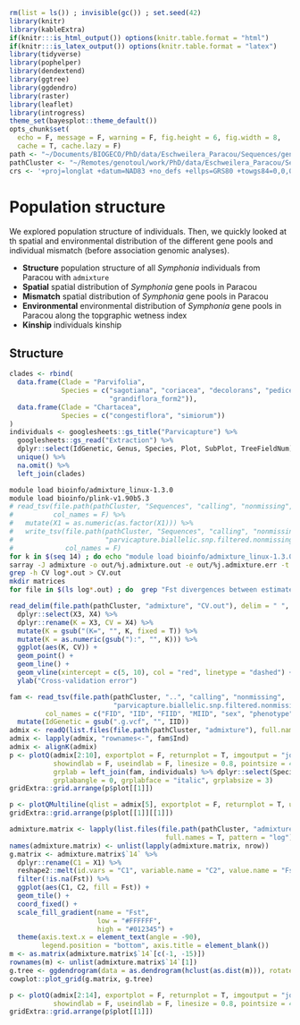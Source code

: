 ```r
rm(list = ls()) ; invisible(gc()) ; set.seed(42)
library(knitr)
library(kableExtra)
if(knitr:::is_html_output()) options(knitr.table.format = "html") 
if(knitr:::is_latex_output()) options(knitr.table.format = "latex") 
library(tidyverse)
library(pophelper)
library(dendextend)
library(ggtree)
library(ggdendro)
library(raster)
library(leaflet)
library(introgress)
theme_set(bayesplot::theme_default())
opts_chunk$set(
  echo = F, message = F, warning = F, fig.height = 6, fig.width = 8,
  cache = T, cache.lazy = F)
path <- "~/Documents/BIOGECO/PhD/data/Eschweilera_Paracou/Sequences/genomics"
pathCluster <- "~/Remotes/genotoul/work/PhD/data/Eschweilera_Paracou/Sequences/genomics"
crs <- '+proj=longlat +datum=NAD83 +no_defs +ellps=GRS80 +towgs84=0,0,0'
```

# Population structure

We explored population structure of individuals. Then, we quickly looked at th spatial and environmental distribution of the different gene pools and individual mismatch (before association genomic analyses).

* __Structure__ population structure of all *Symphonia* individuals from Paracou with `admixture`
* __Spatial__ spatial distribution of *Symphonia* gene pools in Paracou
* __Mismatch__ spatial distribution of *Symphonia* gene pools in Paracou
* __Environmental__ environmental distribution of *Symphonia* gene pools in Paracou along the topgraphic wetness index
* __Kinship__ individuals kinship

## Structure

```r
clades <- rbind(
  data.frame(Clade = "Parvifolia",
             Species = c("sagotiana", "coriacea", "decolorans", "pedicellata", "wachenheimii", "grandiflora",
                         "grandiflora_form2")),
  data.frame(Clade = "Chartacea",
             Species = c("congestiflora", "simiorum"))
)
individuals <- googlesheets::gs_title("Parvicapture") %>% 
  googlesheets::gs_read("Extraction") %>% 
  dplyr::select(IdGenetic, Genus, Species, Plot, SubPlot, TreeFieldNum) %>% 
  unique() %>% 
  na.omit() %>% 
  left_join(clades)
```

```bash
module load bioinfo/admixture_linux-1.3.0
module load bioinfo/plink-v1.90b5.3
# read_tsv(file.path(pathCluster, "Sequences", "calling", "nonmissing", "parvicapture.biallelic.snp.filtered.nonmissing.bim"),
#          col_names = F) %>%
#   mutate(X1 = as.numeric(as.factor(X1))) %>%
#   write_tsv(file.path(pathCluster, "Sequences", "calling", "nonmissing", "renamed",
#                       "parvicapture.biallelic.snp.filtered.nonmissing.bim"),
#             col_names = F)
for k in $(seq 14) ; do echo "module load bioinfo/admixture_linux-1.3.0 ; admixture --cv ../../calling/nonmissing/renamed/parvicapture.biallelic.snp.filtered.nonmissing.bed $k | tee log$k.out" ; done > admixture.sh
sarray -J admixture -o out/%j.admixture.out -e out/%j.admixture.err -t 48:00:00 --mem=8G --mail-type=BEGIN,END,FAIL admixture.sh
grep -h CV log*.out > CV.out
mkdir matrices
for file in $(ls log*.out) ; do  grep "Fst divergences between estimated populations:" -A 20 $file | head -n -2 > matrices/$file ; done
```

```r
read_delim(file.path(pathCluster, "admixture", "CV.out"), delim = " ", col_names = F) %>% 
  dplyr::select(X3, X4) %>% 
  dplyr::rename(K = X3, CV = X4) %>% 
  mutate(K = gsub("(K=", "", K, fixed = T)) %>% 
  mutate(K = as.numeric(gsub("):", "", K))) %>% 
  ggplot(aes(K, CV)) +
  geom_point() +
  geom_line() +
  geom_vline(xintercept = c(5, 10), col = "red", linetype = "dashed") +
  ylab("Cross-validation error")
```

```r
fam <- read_tsv(file.path(pathCluster, "..", "calling", "nonmissing",
                          "parvicapture.biallelic.snp.filtered.nonmissing.fam"),
         col_names = c("FID", "IID", "FIID", "MIID", "sex", "phenotype")) %>% 
  mutate(IdGenetic = gsub(".g.vcf", "", IID))
admix <- readQ(list.files(file.path(pathCluster, "admixture"), full.names = T, pattern = ".Q"), indlabfromfile = F)
admix <- lapply(admix, "rownames<-", fam$Ind)
admix <- alignK(admix)
p <- plotQ(admix[2:10], exportplot = F, returnplot = T, imgoutput = "join", basesize = 11, splab = paste0("K=",2:10),
           showindlab = F, useindlab = F, linesize = 0.8, pointsize = 4, sortind = 'all', sharedindlab = F,
           grplab = left_join(fam, individuals) %>% dplyr::select(Species), selgrp = "Species", ordergrp = T,
           grplabangle = 0, grplabface = "italic", grplabsize = 3)
gridExtra::grid.arrange(p$plot[[1]]) 
```

```r
p <- plotQMultiline(qlist = admix[5], exportplot = F, returnplot = T, useindlab = T, ordergrp=T, grplab = left_join(fam, individuals) %>% dplyr::select(Species), sortind = "Cluster1")
gridExtra::grid.arrange(p$plot[[1]][[1]]) 
```

```r
admixture.matrix <- lapply(list.files(file.path(pathCluster, "admixture", "matrices"), 
                                       full.names = T, pattern = "log"), read_tsv, skip = 1)
names(admixture.matrix) <- unlist(lapply(admixture.matrix, nrow))
g.matrix <- admixture.matrix$`14` %>% 
  dplyr::rename(C1 = X1) %>% 
  reshape2::melt(id.vars = "C1", variable.name = "C2", value.name = "Fst") %>% 
  filter(!is.na(Fst)) %>% 
  ggplot(aes(C1, C2, fill = Fst)) +
  geom_tile() +
  coord_fixed() +
  scale_fill_gradient(name = "Fst",
                      low = "#FFFFFF",
                      high = "#012345") +
  theme(axis.text.x = element_text(angle = -90),
        legend.position = "bottom", axis.title = element_blank())
m <- as.matrix(admixture.matrix$`14`[c(-1, -15)])
rownames(m) <- unlist(admixture.matrix$`14`[1])
g.tree <- ggdendrogram(data = as.dendrogram(hclust(as.dist(m))), rotate = T)
cowplot::plot_grid(g.matrix, g.tree)
```

```r
p <- plotQ(admix[2:14], exportplot = F, returnplot = T, imgoutput = "join", basesize = 11, splab = paste0("K=",2:14),
           showindlab = F, useindlab = F, linesize = 0.8, pointsize = 4, sortind = 'all', sharedindlab = F)
gridExtra::grid.arrange(p$plot[[1]]) 
```

<!-- ## Spatial -->

<!-- Gene pools spatial distribution didn't revealed much. Few individuals with a morphotype associated to the wrong ecotype have been reassigned with their gene pool the gene pool corresponding to the "good" ecotype (*e.g.* P13-4-361 previously presented as the *S. globulifera* morphotype living in plateau belong to the *S. sp1* gene pool). But we still have individual with ecotypes not matching their gene pool, especially in subplot1 1 of plot 1 where there is a mix of gene pools in the bottomland but with a lot of hybridization ! In a nutshell, there are interessant patterns that deserve further detailed investigations (to be continued in association genomics). -->

<!-- ```{r trees} -->
<!-- trees <- src_sqlite(file.path("/home/sylvain//Documents/BIOGECO/PhD/data/Paracou/", -->
<!--                               "trees", "Paracou.sqlite")) %>%  -->
<!--   tbl("Paracou") %>%  -->
<!--   filter(Genus == "Symphonia") %>%  -->
<!--   filter(CensusYear == 2015) %>%  -->
<!--   filter(CodeAlive == 1) %>%  -->
<!--   filter(CodeMeas == 0) %>%  -->
<!--   filter(Plot != 18) %>%  -->
<!--   collect() %>%  -->
<!--   mutate(treatment = c(c('C', 'T1', 'T2', 'T3',  -->
<!--                          'T2', 'C', 'T1', 'T3', -->
<!--                          'T1', 'T2', 'C', 'T3'),  -->
<!--                        rep('B', 4))[Plot]) -->
<!-- fam <- read_tsv(file.path(path, "..", "variantCalling", "paracou", -->
<!--                           "symcapture.all.biallelic.snp.filtered.nonmissing.paracou.fam"), -->
<!--          col_names = c("FID", "IID", "FIID", "MIID", "sex", "phenotype")) %>%  -->
<!--   mutate(Ind = gsub(".g.vcf", "", IID)) -->
<!-- trees <- readQ(file.path(path, "admixture", "paracou", "symcapture.all.biallelic.snp.filtered.nonmissing.paracou.3.Q"))[[1]] %>%  -->
<!--   mutate(Ind = fam$Ind) %>%  -->
<!--   dplyr::rename(Ssp1 = Cluster1, SgParacou = Cluster2, SgRegina = Cluster3) %>%  -->
<!--   mutate(type = "admixed") %>%  -->
<!--   mutate(type = ifelse(Ssp1 > 0.9, "Ssp1", type)) %>%  -->
<!--   mutate(type = ifelse(SgParacou > 0.9, "SgParacou", type)) %>%  -->
<!--   mutate(type = ifelse(SgRegina > 0.9, "SgRegina", type)) %>%  -->
<!--   left_join(pop) %>%  -->
<!--   mutate(X = gsub("P", "", Ind)) %>%  -->
<!--   separate(X, c("Plot", "SubPlot", "TreeFieldNum"), convert = T) %>%  -->
<!--   left_join(trees) -->
<!-- # trees <- filter(trees, sp1 > 0.1, sp1 < 0.9) -->
<!-- treesXY <- na.omit(trees) -->
<!-- coordinates(treesXY) <- ~Xutm + Yutm -->
<!-- proj4string(treesXY) <- '+proj=utm +zone=22 +datum=WGS84 +units=m +no_defs +ellps=WGS84 +towgs84=0,0,0' -->
<!-- treesXY <- spTransform(treesXY, CRSobj = crs) -->
<!-- treesPal <- colorFactor(palette = "Set3", levels = c("Ssp1", "SgParacou", "SgRegina")) -->
<!-- # trees %>%  -->
<!-- #   dplyr::select(Ind, Species, Pop2, type) %>%  -->
<!-- #   dplyr::rename(MtBD = Species, MtF = Pop2, GP = type) %>%  -->
<!-- #   write_tsv("./symcapture_save/gp.tsv") -->
<!-- ``` -->

<!-- ```{r popStrSpace, fig.cap="Membership to the *Symphonia globulifera* gene pool for Paracou individuals."} -->
<!-- limits <- shapefile(file.path("/home/sylvain//Documents/BIOGECO/PhD/data/Paracou/",  -->
<!--                               "limits", "OverallPlots.shp")) -->
<!-- limits <- spTransform(limits, CRSobj = crs) -->
<!-- wetness <- raster(file.path("/home/sylvain//Documents/BIOGECO/PhD/data/Paracou/",  -->
<!--                             "topography", "TWI_1m.tif")) -->
<!-- relele <- raster(file.path("/home/sylvain//Documents/BIOGECO/PhD/data/Paracou/",  -->
<!--                             "topography", "RelativeElevation_1m.tif")) -->
<!-- dem <- raster(file.path("/home/sylvain//Documents/BIOGECO/PhD/data/Paracou/", -->
<!--                         "topography", "DEM_1m_2015.tif")) # for CRS -->
<!-- projection(wetness) <- projection(dem) -->
<!-- projection(relele) <- projection(dem) -->
<!-- wetness <- projectRaster(wetness, crs = crs) -->
<!-- relele <- projectRaster(relele, crs = crs) -->
<!-- treesXY$TWI <- raster::extract(wetness, treesXY) -->
<!-- treesXY$RelativeElevation <- raster::extract(relele, treesXY) -->
<!-- treesXY$DEM <- raster::extract(dem, treesXY) -->
<!-- leaflet() %>% -->
<!--   addRasterImage(aggregate(wetness, 4),  group = "TWI",  -->
<!--                  colors = colorBin("Greys", domain = NULL, bins = 5, na.color = "transparent")) %>%  -->
<!--   leaflet.minicharts::addMinicharts( -->
<!--     treesXY$Xutm, treesXY$Yutm, -->
<!--     type = "pie", -->
<!--     chartdata = treesXY@data[, c("Ssp1", "SgParacou", "SgRegina")],  -->
<!--     colorPalette = c("#CD2626", "#1E90FF", "#0000EE"),  -->
<!--     width = treesXY$CircCorr/pi/2, -->
<!--     transitionTime = 0, -->
<!--     labelText = treesXY$Ind, -->
<!--     opacity = 0.5 -->
<!--   ) -->
<!-- ``` -->

<!-- ## Mismatch -->

<!-- Looking into detail for *S. globulifera* 2 commonly described morphotypes (Fig. \@ref(fig:admixtureParacou2)), we have 32 individuals belonging to *S. sp1* phenotype, 5 admixed individuals and finally 113 individuals with matching morhpotype and cluster (70%). Whereas for *S. sp1* morphotype, we have 20 individuals belonging to *S. globulifera* phenotype, 7 admixed individuals and finally 180 individuals with matching morhpotype and cluster (88%). And last but not least, individuals identified as mixed morphotype on the field included 9 *S. globulifera* cluster and 19 *S. sp1* cluster. Consequently including admixed indivduals we have 146 individuals in the *S. globulifera* cluster against 239 in the *S. sp1* cluster. -->

<!-- We doubled checked (i) individuals with a mismatch between morphotype in Paracou data base (Pascal Petronelli identification) and gene pool attribution, (ii) *Symphonia globulifera type Regina* individuals, and (iii) admixed individuals with a blind-identification on the field. Most of them were failed first-identification and not an issue with gene pool attribution ([Field result](https://docs.google.com/spreadsheets/d/1mHiaCRBHhTjXauyHshzrl8owyRkPHjChlP4EzOq6fc4/edit?usp=sharing)). Among 68 individuals, 59 were correct with blind-identification (87%) and 9 could be a possible error (13% of mismatch, 2% of the total number of sampled individuals). -->

<!-- ```{r mismatch, eval=T, fig.cap="Membership to the *Symphonia globulifera* gene pool for mismatch."} -->
<!-- wetness <- raster(file.path("/home/sylvain//Documents/BIOGECO/PhD/data/Paracou/",  -->
<!--                             "topography", "TWI_1m.tif")) -->
<!-- dem <- raster(file.path("/home/sylvain//Documents/BIOGECO/PhD/data/Paracou/", -->
<!--                         "topography", "DEM_1m_2015.tif")) # for CRS -->
<!-- projection(wetness) <- projection(dem) -->
<!-- wetness <- projectRaster(wetness, crs = crs) -->
<!-- mismatch <- trees %>%  -->
<!--   dplyr::select(-Pop2) %>%  -->
<!--   mutate(MorphotypeDB = toupper(substr(Species, 1, 1))) %>%  -->
<!--   dplyr::rename(MorphotypeField = Pop) %>%  -->
<!--   mutate(Genotype = "A") %>%  -->
<!--   mutate(Genotype = ifelse(Ssp1 > 0.9, "S", Genotype)) %>%  -->
<!--   mutate(Genotype = ifelse(SgParacou > 0.9, "G", Genotype)) %>%  -->
<!--   mutate(Genotype = ifelse(SgRegina > 0.9, "G", Genotype)) %>%  -->
<!--   filter(Genotype != "A") %>%  -->
<!--   filter(MorphotypeDB != "I") %>%  -->
<!--   filter(Genotype != MorphotypeDB) -->
<!-- coordinates(mismatch) <- ~Xutm + Yutm -->
<!-- proj4string(mismatch) <- '+proj=utm +zone=22 +datum=WGS84 +units=m +no_defs +ellps=WGS84 +towgs84=0,0,0' -->
<!-- mismatch <- spTransform(mismatch, CRSobj = crs) -->
<!-- leaflet() %>% -->
<!--   addRasterImage(aggregate(wetness, 4),  group = "TWI",  -->
<!--                  colors = colorBin("Greys", domain = NULL, bins = 5, na.color = "transparent")) %>%  -->
<!--   leaflet.minicharts::addMinicharts( -->
<!--     mismatch$Xutm, mismatch$Yutm, -->
<!--     type = "pie", -->
<!--     chartdata = mismatch@data[, c("Ssp1", "SgParacou", "SgRegina")],  -->
<!--     colorPalette = c("#CD2626", "#1E90FF", "#0000EE"),  -->
<!--     width = mismatch$CircCorr/pi/2, -->
<!--     transitionTime = 0, -->
<!--     opacity = 0.5 -->
<!--   ) -->
<!-- ``` -->

<!-- ## Environmental -->

<!-- Gene pools distribution along topographic wetness index and relative elevation is similar to morphotype distribution, revealing the two classical and clear morphotype-ecotype assocaitions of *S. sp1* and *S. globulifera*. Nevertheless, we can noticed that *S. globulifera type Régina* grows in habitats even wetter than *S. globulifera type Paracou* as revealed by the topographic wetness index and not the relative elevation (so the position in the watershed matters). Gene pools association to the environment will be further explored with environmental genomics, to identify SNPs specifically associated to the topographic association.  -->

<!-- ```{r wetness, fig.cap="Gene pools distribution along topgraphic wetness index and relative elevation for Paracou individuals."} -->
<!-- treesXY@data %>%  -->
<!--   dplyr::select(type, Pop, RelativeElevation, TWI) %>% -->
<!--   reshape2::melt(id.vars = c("type", "Pop")) %>%  -->
<!--   ggplot(aes(value, fill = type, color = type)) + -->
<!--   geom_density(alpha = 0.3) + -->
<!--   facet_wrap(~ variable, scales = "free", nrow = 2) + -->
<!--   scale_x_sqrt() + -->
<!--   scale_color_discrete("Genotype", labels = c("Admixed", "S. globulifera\ntype Paracou", -->
<!--                                      "S. globulifera\ntype Regina", "S. sp1")) + -->
<!--   scale_fill_discrete("Genotype", labels = c("Admixed", "S. globulifera\ntype Paracou", -->
<!--                                      "S. globulifera\ntype Regina", "S. sp1")) -->
<!-- ``` -->

<!-- ## Kinship -->

<!-- We calculated kinship matrix (Fig. \@ref(fig:kinship)) for every individuals to be used in genomic scan to control for population structure. 19 individual, belonging to all gene pools, had only negative kinship values (Fig \@ref(fig:NegkinshipGraph)). After investigation it seems that these individuals are individuals without family in Paracou with null kinship with other individuals of their gene pools and negative values  with other individuals of other gene pools. Interestingly though individuals with only null or negative kinship were all located on the limit of Paracou plots (Fig \@ref(fig:Negkinshipmap)). -->

<!-- ```{bash relatedness, eval=F, echo=T} -->
<!-- module load bioinfo/plink-v1.90b5.3 -->
<!-- plink \ -->
<!--   --bfile symcapture.all.biallelic.snp.filtered.nonmissing.paracou \ -->
<!--   --allow-extra-chr \ -->
<!--   --recode vcf-iid \ -->
<!--   --out symcapture.all.biallelic.snp.filtered.nonmissing.paracou -->
<!-- vcftools --gzvcf  symcapture.all.biallelic.snp.filtered.nonmissing.paracou.vcf.gz  --relatedness2 -->
<!-- # an estimated kinship coefficient range >0.354, [0.177, 0.354], [0.0884, 0.177] and [0.0442, 0.0884] corresponds to duplicate/MZ twin, 1st-degree, 2nd-degree, and 3rd-degree relationships respectively -->
<!-- ``` -->

<!-- ```{r kinship, fig.cap="Individuals kinship matrix."} -->
<!-- read_tsv(file.path(path, "..", "variantCalling", "paracou", "out.relatedness2")) %>%  -->
<!--   left_join(symcapture.admix[[2]] %>%  -->
<!--               dplyr::select(Cluster1) %>%  -->
<!--               dplyr::rename(Cl1Ind1 = Cluster1) %>%  -->
<!--               mutate(INDV1 = paste0(row.names(.), ".g.vcf"))) %>%  -->
<!--     left_join(symcapture.admix[[2]] %>%  -->
<!--               dplyr::select(Cluster1) %>%  -->
<!--               dplyr::rename(Cl1Ind2 = Cluster1) %>%  -->
<!--               mutate(INDV2 = paste0(row.names(.), ".g.vcf"))) %>%  -->
<!--   ggplot(aes(reorder(INDV1, Cl1Ind1),  -->
<!--              reorder(INDV2, Cl1Ind2),  -->
<!--              fill = RELATEDNESS_PHI)) + -->
<!--     geom_tile() + -->
<!--   scale_fill_gradient2("kinship", low = scales::muted("blue"), high = scales::muted("red")) + -->
<!--   theme(axis.title = element_blank(), -->
<!--         axis.text = element_blank(), -->
<!--         axis.ticks = element_blank(), -->
<!--         axis.line = element_blank()) -->

<!-- read_tsv(file.path(path, "..", "variantCalling", "paracou", "out.relatedness2")) %>%  -->
<!--   left_join(symcapture.admix[[2]] %>%  -->
<!--               dplyr::select(Cluster1) %>%  -->
<!--               dplyr::rename(Cl1Ind1 = Cluster1) %>%  -->
<!--               mutate(INDV1 = paste0(row.names(.), ".g.vcf"))) %>%  -->
<!--   left_join(symcapture.admix[[2]] %>%  -->
<!--               dplyr::select(Cluster1) %>%  -->
<!--               dplyr::rename(Cl1Ind2 = Cluster1) %>%  -->
<!--               mutate(INDV2 = paste0(row.names(.), ".g.vcf"))) %>%  -->
<!--   mutate(relation = cut(RELATEDNESS_PHI,  -->
<!--                         breaks = c(0.0442, 0.0884, 0.177, 0.354, Inf),  -->
<!--                         labels = c("3rd", "2nd", "1st", "twin"))) %>%  -->
<!--   na.omit(relation) %>% -->
<!--   ggplot(aes(reorder(INDV1, Cl1Ind1),  -->
<!--              reorder(INDV2, Cl1Ind2),  -->
<!--              fill = relation)) + -->
<!--   geom_tile() + -->
<!--   theme(axis.title = element_blank(), -->
<!--         axis.text = element_blank(), -->
<!--         axis.ticks = element_blank(), -->
<!--         axis.line = element_blank()) -->
<!-- ``` -->

<!-- ```{r NegkinshipGraph, fig.cap="Kinship distribution for individuals with only null or negative kinship."} -->
<!-- read_tsv(file.path(path, "..", "variantCalling", "paracou3pop", "paracou3pop.all.relatedness2")) %>%  -->
<!--   filter(INDV1 != INDV2) %>%  -->
<!--   mutate(kinPos = as.numeric(RELATEDNESS_PHI > 0)) %>%  -->
<!--   group_by(INDV1) %>%  -->
<!--   filter(sum(kinPos) == 0) %>%  -->
<!--   ungroup() %>%  -->
<!--   mutate(INDV1 = gsub(".g.vcf", "", INDV1)) %>%  -->
<!--   mutate(Ind = gsub(".g.vcf", "", INDV2)) %>%  -->
<!--   left_join(trees) %>%  -->
<!--   ggplot(aes(RELATEDNESS_PHI, fill = type)) + -->
<!--   geom_histogram(position = "dodge") + -->
<!--   geom_vline(xintercept = 0, color = "lightgrey", linetype = "dashed") + -->
<!--   facet_wrap(~ INDV1) + -->
<!--   xlab("Kinship") + -->
<!--   theme(legend.position = c(0.9, 0.05)) -->
<!-- ``` -->

<!-- ```{r Negkinshipmap, fig.cap="Map of individuals with only null or negative kinship."} -->
<!-- kinship <- read_tsv(file.path(path, "..", "variantCalling", "paracou3pop", "paracou3pop.all.relatedness2")) %>%  -->
<!--   filter(INDV1 != INDV2) %>%  -->
<!--   mutate(kinPos = as.numeric(RELATEDNESS_PHI > 0)) %>%  -->
<!--   group_by(INDV1) %>%  -->
<!--   summarise(kinPos = sum(kinPos)) %>%  -->
<!--   arrange(kinPos) %>%  -->
<!--   filter(kinPos == 0) %>%  -->
<!--   mutate(Ind = gsub(".g.vcf", "", INDV1)) %>%  -->
<!--   left_join(trees) -->
<!-- coordinates(kinship) <- ~Xutm + Yutm -->
<!-- proj4string(kinship) <- '+proj=utm +zone=22 +datum=WGS84 +units=m +no_defs +ellps=WGS84 +towgs84=0,0,0' -->
<!-- kinship <- spTransform(kinship, CRSobj = crs) -->
<!-- leaflet() %>% -->
<!--   addRasterImage(aggregate(wetness, 4),  group = "TWI", -->
<!--                  colors = colorBin("Greys", domain = NULL, bins = 5, na.color = "transparent")) %>% -->
<!--   addCircles(data = kinship, radius =  ~CircCorr/pi, color = colorFactor("viridis", kinship$type)(kinship$type), -->
<!--              label = kinship$Ind) %>%  -->
<!--   addLegend(pal = colorFactor("viridis", kinship$type), values = kinship$type, title = 'Gene Pool') -->
<!-- ``` -->
